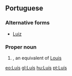 {{also|Luis}}
==Portuguese==

===Alternative forms===
* [[Luiz]]

===Proper noun===
{{pt-proper noun|m}}

# {{given name|male|lang=pt}}, an equivalent of [[Louis]]

[[eo:Luís]]
[[gl:Luís]]
[[hu:Luís]]
[[pt:Luís]]